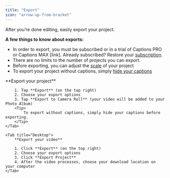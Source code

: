 ```yaml
---
title: "Export"
icon: "arrow-up-from-bracket"
---
```

After you’re done editing, easily export your project.

**A few things to know about exports:**

- In order to export, you must be subscribed or in a trial of Captions PRO or Captions MAX [link]. Already subscribed? Restore your [subscription](/documentation/start-guide/subscriptions#:~:text=Restore%20your%20subscription%20or%20sign%20in%20on%20a%20new%20device).
- There are no limits to the number of projects you can export.
- Before exporting, you can adjust the [scale](/documentation/account-and-settings/scale-and-format) of your project
- To export your project without captions, simply [hide your captions](/documentation/captions/hide-and-delete)

<Tabs>
    <Tab title="iOS">
        **Export your project**

        1. Tap **Export** (on the top right)
        2. Choose your export options
        3. Tap **Export to Camera Roll** (your video will be added to your Photo Album)
        <Tip>
            To export without captions, simply hide your captions before exporting.
        </Tip>
    </Tab>

    <Tab title="Desktop">
        **Export your video**

        1. Click **Export** (on the top right)
        2. Choose your export options
        3. Click **Export Project**
        4. After the video processes, choose your download location on your computer
    </Tab>
</Tabs>